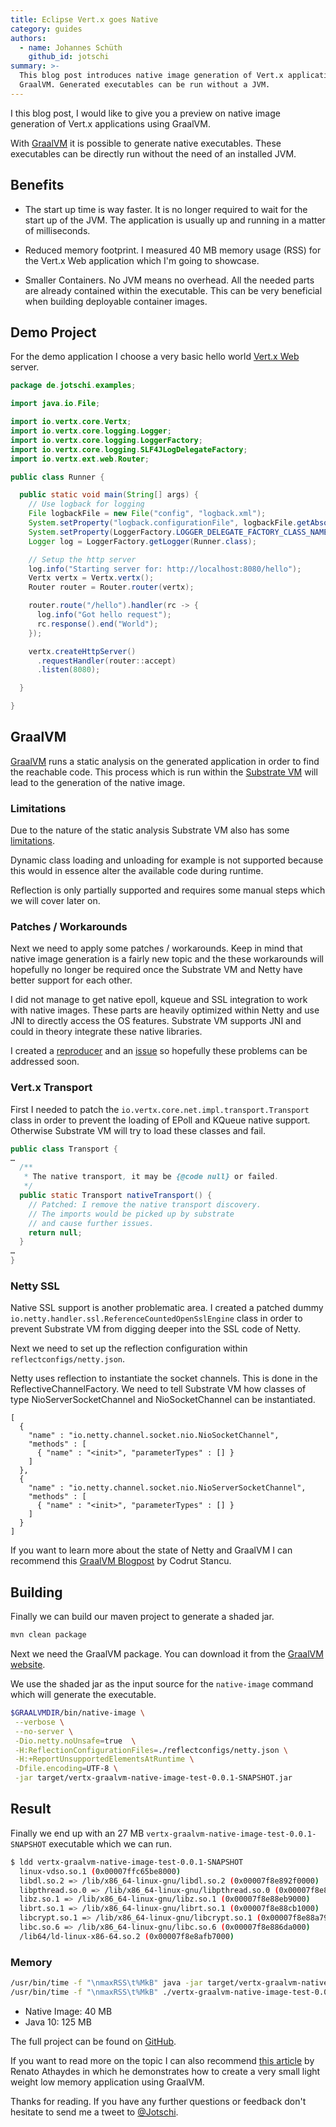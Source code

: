 ```yaml
---
title: Eclipse Vert.x goes Native
category: guides
authors:
  - name: Johannes Schüth
    github_id: jotschi
summary: >-
  This blog post introduces native image generation of Vert.x applications with
  GraalVM. Generated executables can be run without a JVM.
---
```


I this blog post, I would like to give you a preview on native image generation of Vert.x applications using GraalVM.

With [GraalVM](https://www.graalvm.org/) it is possible to generate native executables.
These executables can be directly run without the need of an installed JVM.


## Benefits
* The start up time is way faster. It is no longer required to wait for the start up of the JVM. The application is usually up and running in a matter of milliseconds.

* Reduced memory footprint. I measured 40 MB memory usage (RSS) for the Vert.x Web application which I'm going to showcase.

* Smaller Containers. No JVM means no overhead. All the needed parts are already contained within the executable. This can be very beneficial when building deployable container images.

## Demo Project

For the demo application I choose a very basic hello world [Vert.x Web](https://vertx.io/docs/vertx-web/java/) server.

```java
package de.jotschi.examples;

import java.io.File;

import io.vertx.core.Vertx;
import io.vertx.core.logging.Logger;
import io.vertx.core.logging.LoggerFactory;
import io.vertx.core.logging.SLF4JLogDelegateFactory;
import io.vertx.ext.web.Router;

public class Runner {

  public static void main(String[] args) {
    // Use logback for logging
    File logbackFile = new File("config", "logback.xml");
    System.setProperty("logback.configurationFile", logbackFile.getAbsolutePath());
    System.setProperty(LoggerFactory.LOGGER_DELEGATE_FACTORY_CLASS_NAME, SLF4JLogDelegateFactory.class.getName());
    Logger log = LoggerFactory.getLogger(Runner.class);

    // Setup the http server
    log.info("Starting server for: http://localhost:8080/hello");
    Vertx vertx = Vertx.vertx();
    Router router = Router.router(vertx);

    router.route("/hello").handler(rc -> {
      log.info("Got hello request");
      rc.response().end("World");
    });

    vertx.createHttpServer()
      .requestHandler(router::accept)
      .listen(8080);

  }

}
```

## GraalVM

[GraalVM](https://www.graalvm.org/) runs a static analysis on the generated application in order to find the reachable code.
This process which is run within the [Substrate VM](https://github.com/oracle/graal/tree/master/substratevm) will lead to the generation of the native image.

### Limitations

Due to the nature of the static analysis Substrate VM also has some [limitations](https://github.com/oracle/graal/blob/master/substratevm/LIMITATIONS.md).

Dynamic class loading and unloading for example is not supported because this would in essence alter the available code during runtime. 

Reflection is only partially supported and requires some manual steps which we will cover later on.

### Patches / Workarounds

<Alert info title="Work in progress">

Next we need to apply some patches / workarounds. Keep in mind that native image generation is a fairly new topic and the these workarounds will hopefully no longer be required once the Substrate VM and Netty have better support for each other.

</Alert>

I did not manage to get native epoll, kqueue and SSL integration to work with native images.
These parts are heavily optimized within Netty and use JNI to directly access the OS features.
Substrate VM supports JNI and could in theory integrate these native libraries. 

I created a [reproducer](https://github.com/Jotschi/vertx-graalvm-native-image-test/tree/netty-native-epoll)
 and an [issue](https://github.com/oracle/graal/issues/442) so hopefully these problems can be addressed soon.

### Vert.x Transport

First I needed to patch the `io.vertx.core.net.impl.transport.Transport` class in order to prevent the loading of EPoll and KQueue native support. Otherwise Substrate VM will try to load these classes and fail.

```java
public class Transport {
…
  /**
   * The native transport, it may be {@code null} or failed.
   */
  public static Transport nativeTransport() {
    // Patched: I remove the native transport discovery. 
    // The imports would be picked up by substrate 
    // and cause further issues. 
    return null;
  }
…
}
```

### Netty SSL

Native SSL support is another problematic area. I created a patched dummy `io.netty.handler.ssl.ReferenceCountedOpenSslEngine` class in order to prevent Substrate VM from digging deeper into the SSL code of Netty.

Next we need to set up the reflection configuration within `reflectconfigs/netty.json`.

Netty uses reflection to instantiate the socket channels. This is done in the ReflectiveChannelFactory. We need to tell Substrate VM how classes of type NioServerSocketChannel  and NioSocketChannel can be instantiated. 

```
[
  {
    "name" : "io.netty.channel.socket.nio.NioSocketChannel",
    "methods" : [
      { "name" : "<init>", "parameterTypes" : [] }
    ]
  },
  {
    "name" : "io.netty.channel.socket.nio.NioServerSocketChannel",
    "methods" : [
      { "name" : "<init>", "parameterTypes" : [] }
    ]
  }
]
```

If you want to learn more about the state of Netty and GraalVM I can recommend this [GraalVM Blogpost](https://medium.com/graalvm/instant-netty-startup-using-graalvm-native-image-generation-ed6f14ff7692) by Codrut Stancu.

## Building

Finally we can build our maven project to generate a shaded jar.

```bash
mvn clean package
```

Next we need the GraalVM package. You can download it from the [GraalVM website](https://www.graalvm.org/).

We use the shaded jar as the input source for the `native-image` command which will generate the executable.

```bash
$GRAALVMDIR/bin/native-image \
 --verbose \
 --no-server \
 -Dio.netty.noUnsafe=true  \
 -H:ReflectionConfigurationFiles=./reflectconfigs/netty.json \
 -H:+ReportUnsupportedElementsAtRuntime \
 -Dfile.encoding=UTF-8 \
 -jar target/vertx-graalvm-native-image-test-0.0.1-SNAPSHOT.jar
``` 

## Result

Finally we end up with an 27 MB `vertx-graalvm-native-image-test-0.0.1-SNAPSHOT` executable which we can run.

```bash
$ ldd vertx-graalvm-native-image-test-0.0.1-SNAPSHOT 
  linux-vdso.so.1 (0x00007ffc65be8000)
  libdl.so.2 => /lib/x86_64-linux-gnu/libdl.so.2 (0x00007f8e892f0000)
  libpthread.so.0 => /lib/x86_64-linux-gnu/libpthread.so.0 (0x00007f8e890d3000)
  libz.so.1 => /lib/x86_64-linux-gnu/libz.so.1 (0x00007f8e88eb9000)
  librt.so.1 => /lib/x86_64-linux-gnu/librt.so.1 (0x00007f8e88cb1000)
  libcrypt.so.1 => /lib/x86_64-linux-gnu/libcrypt.so.1 (0x00007f8e88a79000)
  libc.so.6 => /lib/x86_64-linux-gnu/libc.so.6 (0x00007f8e886da000)
  /lib64/ld-linux-x86-64.so.2 (0x00007f8e8afb7000)
```

### Memory

```bash
/usr/bin/time -f "\nmaxRSS\t%MkB" java -jar target/vertx-graalvm-native-image-test-0.0.1-SNAPSHOT.jar 
/usr/bin/time -f "\nmaxRSS\t%MkB" ./vertx-graalvm-native-image-test-0.0.1-SNAPSHOT 
```

* Native Image: 40 MB
* Java 10: 125 MB

The full project can be found on [GitHub](https://github.com/Jotschi/vertx-graalvm-native-image-test).

If you want to read more on the topic I can also recommend [this article](
https://sites.google.com/a/athaydes.com/renato-athaydes/posts/a7mbnative-imagejavaappthatrunsin30msandusesonly4mbofram) by Renato Athaydes in which he demonstrates how to create a very small light weight low memory application using GraalVM.


Thanks for reading. If you have any further questions or feedback don't hesitate to send me a tweet to [@Jotschi](https://twitter.com/Jotschi/).
